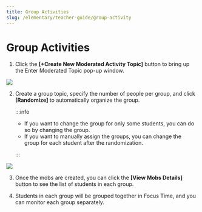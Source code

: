 ```yaml
---
title: Group Activities
slug: /elementary/teacher-guide/group-activity
---
```



# Group Activities

1. Click the **[+Create New Moderated Activity Topic]** button to bring up the Enter Moderated Topic pop-up window.

<Image src="/img/kenr/elementary/teacher/09-01.jpg" size="lg" />

2. Create a group topic, specify the number of people per group, and click **[Randomize]** to automatically organize the group.

   :::info

   - If you want to change the group for only some students, you can do so by changing the group.
   - If you want to manually assign the groups, you can change the group for each student after the randomization.

   :::

<Image src="/img/en/elementary/teacher/09-02.jpg" size="lg" />

3. Once the mobs are created, you can click the **[View Mobs Details]** button to see the list of students in each group.

4. Students in each group will be grouped together in Focus Time, and you can monitor each group separately.

